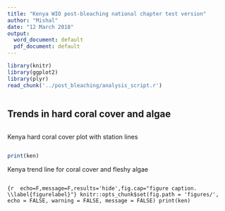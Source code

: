 ```yaml
---
title: "Kenya WIO post-bleaching national chapter test version"
author: "Mishal"
date: "12 March 2018"
output:
  word_document: default
  pdf_document: default
---
```


```r
library(knitr)
library(ggplot2)
library(plyr)
read_chunk('../post_bleaching/analysis_script.r')
        

```

## Trends in hard coral cover and algae

```r
```

Kenya hard coral cover plot with station lines

```r
```

```r
print(ken)
```

Kenya trend line for coral cover and fleshy algae
```r
```

```{r  echo=F,message=F,results='hide',fig.cap="figure caption. \\label{figurelabel}"}
knitr::opts_chunk$set(fig.path = 'figures/', echo = FALSE, warning = FALSE, message = FALSE)
print(ken)
```